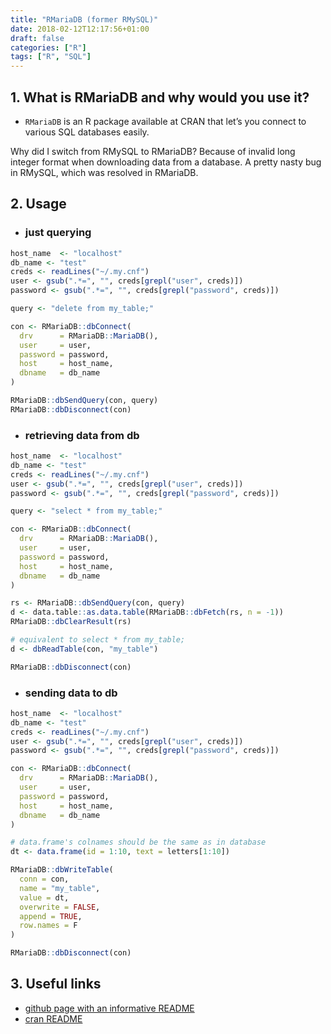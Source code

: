 ```yaml
---
title: "RMariaDB (former RMySQL)"
date: 2018-02-12T12:17:56+01:00
draft: false
categories: ["R"]
tags: ["R", "SQL"]
---
```


## 1. What is RMariaDB and why would you use it?

* `RMariaDB` is an R package available at CRAN that let's you connect to various SQL databases easily.

Why did I switch from RMySQL to RMariaDB? Because of invalid long integer format when downloading data from a database. A pretty nasty bug in RMySQL, which was resolved in RMariaDB.


## 2. Usage


* ### just querying
```r
host_name  <- "localhost"
db_name <- "test"
creds <- readLines("~/.my.cnf")
user <- gsub(".*=", "", creds[grepl("user", creds)])
password <- gsub(".*=", "", creds[grepl("password", creds)])

query <- "delete from my_table;"

con <- RMariaDB::dbConnect(
  drv      = RMariaDB::MariaDB(), 
  user     = user,
  password = password,
  host     = host_name, 
  dbname   = db_name
)

RMariaDB::dbSendQuery(con, query)
RMariaDB::dbDisconnect(con)
```

* ### retrieving data from db
```r
host_name  <- "localhost"
db_name <- "test"
creds <- readLines("~/.my.cnf")
user <- gsub(".*=", "", creds[grepl("user", creds)])
password <- gsub(".*=", "", creds[grepl("password", creds)])

query <- "select * from my_table;"

con <- RMariaDB::dbConnect(
  drv      = RMariaDB::MariaDB(), 
  user     = user,
  password = password,
  host     = host_name, 
  dbname   = db_name
)

rs <- RMariaDB::dbSendQuery(con, query)
d <- data.table::as.data.table(RMariaDB::dbFetch(rs, n = -1))
RMariaDB::dbClearResult(rs)

# equivalent to select * from my_table;
d <- dbReadTable(con, "my_table")

RMariaDB::dbDisconnect(con)
```

* ### sending data to db
```r
host_name  <- "localhost"
db_name <- "test"
creds <- readLines("~/.my.cnf")
user <- gsub(".*=", "", creds[grepl("user", creds)])
password <- gsub(".*=", "", creds[grepl("password", creds)])

con <- RMariaDB::dbConnect(
  drv      = RMariaDB::MariaDB(), 
  user     = user,
  password = password,
  host     = host_name, 
  dbname   = db_name
)

# data.frame's colnames should be the same as in database
dt <- data.frame(id = 1:10, text = letters[1:10])

RMariaDB::dbWriteTable(
  conn = con, 
  name = "my_table", 
  value = dt, 
  overwrite = FALSE,
  append = TRUE,
  row.names = F
)

RMariaDB::dbDisconnect(con)
```

## 3. Useful links

* [github page with an informative README](https://github.com/r-dbi/RMariaDB)
* [cran README](https://cran.r-project.org/web/packages/RMariaDB/README.html)
